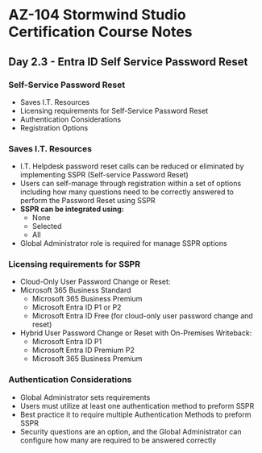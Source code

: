 # AZ-104 Stormwind Studio Certification Course Notes
## Day 2.3 - Entra ID Self Service Password Reset

### Self-Service Password Reset
* Saves I.T. Resources
* Licensing requirements for Self-Service Password Reset
* Authentication Considerations
* Registration Options

### Saves I.T. Resources
* I.T. Helpdesk password reset calls can be reduced or eliminated by implementing SSPR (Self-service Password Reset)
* Users can self-manage through registration within a set of options including how many questions need to be correctly answered to perform the Password Reset using SSPR
* **SSPR can be integrated using:**
	* None
	* Selected
	* All
* Global Administrator role is required for manage SSPR options

### Licensing requirements for SSPR
* Cloud-Only User Password Change or Reset:
* Microsoft 365 Business Standard
	* Microsoft 365 Business Premium
	* Microsoft Entra ID P1 or P2
	* Microsoft Entra ID Free (for cloud-only user password change and reset)
* Hybrid User Password Change or Reset with On-Premises Writeback:
	* Microsoft Entra ID P1
	* Microsoft Entra ID Premium P2
	* Microsoft 365 Business Premium

### Authentication Considerations
* Global Administrator sets requirements
* Users must utilize at least one authentication method to preform SSPR
* Best practice it to require multiple Authentication Methods to preform SSPR
* Security questions are an option, and the Global Administrator can configure how many are required to be answered correctly